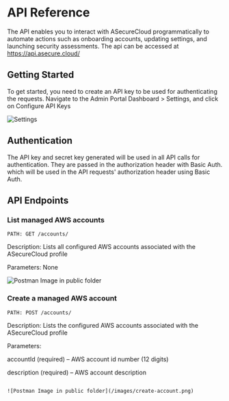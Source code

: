 # API Reference

The API enables you to interact with ASecureCloud programmatically to automate actions such as onboarding accounts, updating settings, and launching security assessments. The api can be accessed at https://api.asecure.cloud/


## Getting Started
To get started, you need to create an API key to be used for authenticating the requests. 
Navigate to the Admin Portal Dashboard > Settings, and click on Configure API Keys

![Settings](/images/adminportalAPI.png)

## Authentication
The API key and secret key generated will be used in all API calls for authentication. They are passed in the authorization header with Basic Auth. which will be used in the API requests' authorization header using Basic Auth.

## API Endpoints

### List managed AWS accounts

```api
PATH: GET /accounts/

```
Description: Lists all configured AWS accounts associated with the ASecureCloud profile

Parameters: None


![Postman Image in public folder](/images/get-accounts.webp)

### Create a managed AWS account

```api
PATH: POST /accounts/
```
Description: Lists the configured AWS accounts associated with the ASecureCloud profile

Parameters: 

accountId (required) – AWS account id number (12 digits)

description (required) – AWS account description
```

![Postman Image in public folder](/images/create-account.png)

